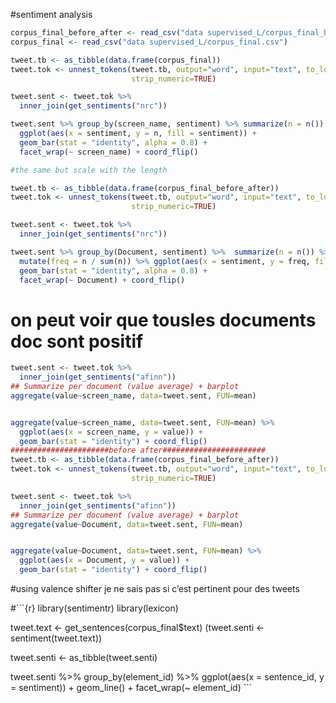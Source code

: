 #sentiment analysis

```r

corpus_final_before_after <- read_csv("data supervised_L/corpus_final_before_after.csv")
corpus_final <- read_csv("data supervised_L/corpus_final.csv")

tweet.tb <- as_tibble(data.frame(corpus_final))
tweet.tok <- unnest_tokens(tweet.tb, output="word", input="text", to_lower=TRUE, strip_punct=TRUE, 
                           strip_numeric=TRUE)

tweet.sent <- tweet.tok %>%
  inner_join(get_sentiments("nrc"))

tweet.sent %>% group_by(screen_name, sentiment) %>% summarize(n = n()) %>% 
  ggplot(aes(x = sentiment, y = n, fill = sentiment)) + 
  geom_bar(stat = "identity", alpha = 0.8) + 
  facet_wrap(~ screen_name) + coord_flip()

#the same but scale with the length

tweet.tb <- as_tibble(data.frame(corpus_final_before_after))
tweet.tok <- unnest_tokens(tweet.tb, output="word", input="text", to_lower=TRUE, strip_punct=TRUE, 
                           strip_numeric=TRUE)

tweet.sent <- tweet.tok %>%
  inner_join(get_sentiments("nrc"))

tweet.sent %>% group_by(Document, sentiment) %>%  summarize(n = n()) %>% 
  mutate(freq = n / sum(n)) %>% ggplot(aes(x = sentiment, y = freq, fill = sentiment)) + 
  geom_bar(stat = "identity", alpha = 0.8) + 
  facet_wrap(~ Document) + coord_flip()
```
# on peut voir que tousles documents doc sont positif 
```r
tweet.sent <- tweet.tok %>%
  inner_join(get_sentiments("afinn"))
## Summarize per document (value average) + barplot
aggregate(value~screen_name, data=tweet.sent, FUN=mean)


aggregate(value~screen_name, data=tweet.sent, FUN=mean) %>% 
  ggplot(aes(x = screen_name, y = value)) + 
  geom_bar(stat = "identity") + coord_flip()
######################before after#######################
tweet.tb <- as_tibble(data.frame(corpus_final_before_after))
tweet.tok <- unnest_tokens(tweet.tb, output="word", input="text", to_lower=TRUE, strip_punct=TRUE, 
                           strip_numeric=TRUE)

tweet.sent <- tweet.tok %>%
  inner_join(get_sentiments("afinn"))
## Summarize per document (value average) + barplot
aggregate(value~Document, data=tweet.sent, FUN=mean)


aggregate(value~Document, data=tweet.sent, FUN=mean) %>% 
  ggplot(aes(x = Document, y = value)) + 
  geom_bar(stat = "identity") + coord_flip()
```
#using valence shifter
je ne sais pas si c'est pertinent pour des tweets

#```{r}
library(sentimentr)
library(lexicon)

tweet.text <- get_sentences(corpus_final$text)
(tweet.senti <- sentiment(tweet.text))

tweet.senti <- as_tibble(tweet.senti)

tweet.senti %>% group_by(element_id) %>% 
  ggplot(aes(x = sentence_id, y = sentiment)) + 
  geom_line() + 
  facet_wrap(~ element_id) 
```

